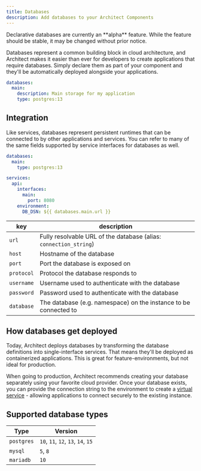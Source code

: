 ```yaml
---
title: Databases
description: Add databases to your Architect Components
---
```


<Warning>
  Declarative databases are currently an **alpha** feature. While the feature should be stable, it may
  be changed without prior notice.
</Warning>

Databases represent a common building block in cloud architecture, and Architect makes it easier than
ever for developers to create applications that require databases. Simply declare them as part of your
component and they'll be automatically deployed alongside your applications.

```yaml architect.yml
databases:
  main:
    description: Main storage for my application
    type: postgres:13
```

## Integration

Like services, databases represent persistent runtimes that can be connected to by other applications and
services. You can refer to many of the same fields supported by service interfaces for databases as well.

```yaml
databases:
  main:
    type: postgres:13

services:
  api:
    interfaces:
      main:
        port: 8080
    environment:
      DB_DSN: ${{ databases.main.url }}
```

| key        | description |
| ---------- | ----------- |
| `url`      | Fully resolvable URL of the database (alias: `connection_string`) |
| `host`     | Hostname of the database |
| `port`     | Port the database is exposed on |
| `protocol` | Protocol the database responds to |
| `username` | Username used to authenticate with the database |
| `password` | Password used to authenticate with the database |
| `database` | The database (e.g. namespace) on the instance to be connected to |

## How databases get deployed

Today, Architect deploys databases by transforming the database definitions into single-interface services.
That means they'll be deployed as containerized applications. This is great for feature-environments,
but not ideal for production.

When going to production, Architect recommends creating your database separately using your favorite
cloud provider. Once your database exists, you can provide the connection string to the environment
to create a [virtual service](/getting-started/external-services) - allowing applications to connect securely
to the existing instance.

## Supported database types

| Type         | Version                            |
| ------------ | ---------------------------------- |
| `postgres`   | `10`, `11`, `12`, `13`, `14`, `15` |
| `mysql`      | `5`, `8` |
| `mariadb`    | `10` |
